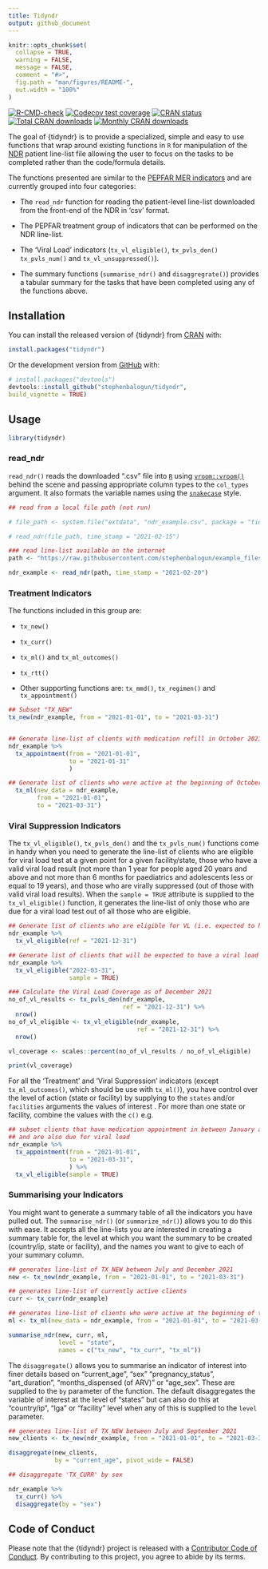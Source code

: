 ```yaml
---
title: Tidyndr
output: github_document
---
```


<!-- README.md is generated from README.Rmd. Please edit that file -->

```r
knitr::opts_chunk$set(
  collapse = TRUE,
  warning = FALSE,
  message = FALSE,
  comment = "#>",
  fig.path = "man/figures/README-",
  out.width = "100%"
)
```

<!-- <a href='https://github.com/stephenbalogun/tidyndr/tree/master/man/figures/logo.svg'><img src="man/figures/logo.svg" align="right" height="139"/></a> -->

<!-- badges: start -->

[![R-CMD-check](https://github.com/stephenbalogun/tidyndr/workflows/R-CMD-check/badge.svg)](https://github.com/stephenbalogun/tidyndr/actions) [![Codecov test coverage](https://codecov.io/gh/stephenbalogun/tidyndr/branch/master/graph/badge.svg)](https://app.codecov.io/gh/stephenbalogun/tidyndr?branch=master/) [![CRAN status](https://www.r-pkg.org/badges/version/tidyndr)](https://CRAN.R-project.org/package=tidyndr) [![Total CRAN downloads](https://cranlogs.r-pkg.org/badges/grand-total/tidyndr?color=blue)](https://cranlogs.r-pkg.org/#badges) [![Monthly CRAN downloads](https://cranlogs.r-pkg.org/badges/tidyndr)](https://cranlogs.r-pkg.org/#badges)

<!-- badges: end -->

The goal of {tidyndr} is to provide a specialized, simple and easy to use functions that wrap around existing functions in `R` for manipulation of the [NDR](https://ndr.phis3project.org.ng/) patient line-list file allowing the user to focus on the tasks to be completed rather than the code/formula details.

The functions presented are similar to the [PEPFAR MER indicators](https://datim.zendesk.com/hc/en-us) and are currently grouped into four categories:

-   The `read_ndr` function for reading the patient-level line-list downloaded from the front-end of the NDR in 'csv' format.

-   The PEPFAR treatment group of indicators that can be performed on the NDR line-list.

-   The 'Viral Load' indicators (`tx_vl_eligible()`, `tx_pvls_den()` `tx_pvls_num()` and `tx_vl_unsuppressed()`).

-   The summary functions (`summarise_ndr()` and `disaggregrate()`) provides a tabular summary for the tasks that have been completed using any of the functions above.

## Installation

You can install the released version of {tidyndr} from [CRAN](https://CRAN.R-project.org) with:

``` r
install.packages("tidyndr")
```

Or the development version from [GitHub](https://github.com/) with:

``` r
# install.packages("devtools")
devtools::install_github("stephenbalogun/tidyndr",
build_vignette = TRUE)
```

## Usage

```r
library(tidyndr)
```

### read_ndr

`read_ndr()` reads the downloaded ".csv" file into [`R`](https://cran.r-project.org) using [`vroom::vroom()`](https://vroom.r-lib.org/) behind the scene and passing appropriate column types to the `col_types` argument. It also formats the variable names using the [`snakecase`](https://en.wikipedia.org/wiki/Snake_case) style.

```r
## read from a local file path (not run)

# file_path <- system.file("extdata", "ndr_example.csv", package = "tidyndr")

# read_ndr(file_path, time_stamp = "2021-02-15")

### read line-list available on the internet
path <- "https://raw.githubusercontent.com/stephenbalogun/example_files/main/ndr_example.csv"

ndr_example <- read_ndr(path, time_stamp = "2021-02-20")
```

### Treatment Indicators

The functions included in this group are:

-   `tx_new()`

-   `tx_curr()`

-   `tx_ml()` and `tx_ml_outcomes()`

-   `tx_rtt()`

-   Other supporting functions are: `tx_mmd()`, `tx_regimen()` and `tx_appointment()`

```r
## Subset "TX_NEW"
tx_new(ndr_example, from = "2021-01-01", to = "2021-03-31")


## Generate line-list of clients with medication refill in October 2021
ndr_example %>%
  tx_appointment(from = "2021-01-01",
                 to = "2021-01-31"
                 )

## Generate list of clients who were active at the beginning of October 2021 but became inactive at the end of December 2021.
  tx_ml(new_data = ndr_example,
        from = "2021-01-01",
        to = "2021-03-31")
```

### Viral Suppression Indicators

The `tx_vl_eligible()`, `tx_pvls_den()` and the `tx_pvls_num()` functions come in handy when you need to generate the line-list of clients who are eligible for viral load test at a given point for a given facility/state, those who have a valid viral load result (not more than 1 year for people aged 20 years and above and not more than 6 months for paediatrics and adolescents less or equal to 19 years), and those who are virally suppressed (out of those with valid viral load results). When the `sample = TRUE` attribute is supplied to the `tx_vl_eligible()` function, it generates the line-list of only those who are due for a viral load test out of all those who are eligible.

```r
## Generate list of clients who are eligible for VL (i.e. expected to have a documented VL result)
ndr_example %>%
  tx_vl_eligible(ref = "2021-12-31")

## Generate list of clients that will be expected to have a viral load test done by March 2022
ndr_example %>%
  tx_vl_eligible("2022-03-31",
                 sample = TRUE)

### Calculate the Viral Load Coverage as of December 2021
no_of_vl_results <- tx_pvls_den(ndr_example,
                                ref = "2021-12-31") %>%
  nrow()
no_of_vl_eligible <- tx_vl_eligible(ndr_example,
                                    ref = "2021-12-31") %>%
  nrow()

vl_coverage <- scales::percent(no_of_vl_results / no_of_vl_eligible)

print(vl_coverage)
```

For all the 'Treatment' and 'Viral Suppression' indicators (except `tx_ml_outcomes()`, which should be use with `tx_ml()`), you have control over the level of action (state or facility) by supplying to the `states` and/or `facilities` arguments the values of interest . For more than one state or facility, combine the values with the `c()` e.g.

```r
## subset clients that have medication appointment in between January and March of 2021 in 
## and are also due for viral load
ndr_example %>%
  tx_appointment(from = "2021-01-01",
                 to = "2021-03-31",
                 ) %>%
  tx_vl_eligible(sample = TRUE)
```

### Summarising your Indicators

You might want to generate a summary table of all the indicators you have pulled out. The `summarise_ndr()` (or `summarize_ndr()`) allows you to do this with ease. It accepts all the line-lists you are interested in creating a summary table for, the level at which you want the summary to be created (country/ip, state or facility), and the names you want to give to each of your summary column.

```r
## generates line-list of TX_NEW between July and December 2021
new <- tx_new(ndr_example, from = "2021-01-01", to = "2021-03-31")

## generates line-list of currently active clients
curr <- tx_curr(ndr_example)

## generates line-list of clients who were active at the beginning of the October but inactive at end of December 2021
ml <- tx_ml(new_data = ndr_example, from = "2021-01-01", to = "2021-03-31") 

summarise_ndr(new, curr, ml,
              level = "state",
              names = c("tx_new", "tx_curr", "tx_ml"))
```

The `disaggregate()` allows you to summarise an indicator of interest into finer details based on "current_age", "sex" "pregnancy_status", "art_duration", "months_dispensed (of ARV)" or "age_sex". These are supplied to the `by` parameter of the function. The default disaggregates the variable of interest at the level of "states" but can also do this at "country/ip", "lga" or "facility" level when any of this is supplied to the `level` parameter.

```r
## generates line-list of TX_NEW between July and September 2021
new_clients <- tx_new(ndr_example, from = "2021-01-01", to = "2021-03-30")

disaggregate(new_clients,
             by = "current_age", pivot_wide = FALSE)

## disaggregate 'TX_CURR' by sex

ndr_example %>%
  tx_curr() %>%
  disaggregate(by = "sex")
```

## Code of Conduct

Please note that the {tidyndr} project is released with a [Contributor Code of Conduct](https://contributor-covenant.org/version/2/0/CODE_OF_CONDUCT.html). By contributing to this project, you agree to abide by its terms.
